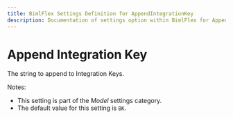 ```yaml
---
title: BimlFlex Settings Definition for AppendIntegrationKey
description: Documentation of settings option within BimlFlex for AppendIntegrationKey
---
```

<head>
  <meta name="varigenceProduct" content="BimlFlex"></meta>
  <meta name="varigenceArticleType" content="Reference"></meta>
</head>

# Append Integration Key

The string to append to Integration Keys.

Notes:

* This setting is part of the *Model* settings category.
* The default value for this setting is `BK`.
